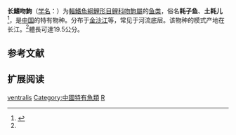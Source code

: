{{Speciesbox
| name = 长鰭吻鮈
| status = NE
| status_system = IUCN3.1
| image = 
| genus = Rhinogobio
| species = ventralis
| authority = Sauvage et Dabry, 1874<ref name='id6158'>{{cite web| url =http://www.bioinfo.cn/db05/BjdwSpecies.php?action=view&id=6158| title =长鰭吻鮈| work =中国动物物种编目数据库| publisher =中国科学院微生物研究所| author =中国科学院动物研究所| accessdate =2009-04-11| deadurl =yes| archiveurl =https://web.archive.org/web/20160305003721/http://www.bioinfo.cn/db05/BjdwSpecies.php?action=view&id=6158| archivedate =2016-03-05}}</ref>
| synonyms = *''Gobio longipinnis''<br /><small>Nichols, 1925</small>
*''Gobio longipinnis longipinnis''<br /><small>Nichols, 1925</small>
*''Gobio longipinnis roulei''<br /><small>Tchang, 1930</small>
*''Megagobio roulei''<br /><small>Tchang, 1930</small>
}}

'''长鰭吻鮈'''（[[学名|学名]]：{{lang|la|''Rhinogobio ventralis''}}）为[[輻鰭魚綱|輻鰭魚綱]][[鯉形目|鯉形目]][[鲤科|鲤科]][[吻鮈屬|吻鮈屬]]的[[鱼类|鱼类]]，俗名'''耗子鱼'''、'''土耗儿'''<ref>{{cite web|url=http://base.sp2000.cn/colchina_e15/show_species_details.php?name_code=1e0f21ce-60c7-491e-b568-e158fee9697a|website=Catalogue of Life China 2015 Annual Checklist|accessdate=2016-05-12|deadurl=yes|archiveurl=https://web.archive.org/web/20160610182335/http://base.sp2000.cn/colchina_e15/show_species_details.php?name_code=1e0f21ce-60c7-491e-b568-e158fee9697a|archivedate=2016-06-10}}</ref>，是[[中国|中国]]的特有物种。分布于[[金沙江|金沙江]]等，常见于河流底层。该物种的模式产地在长江。<ref name='id6158'/>體長可達19.5公分。

== 参考文献 ==
{{reflist}}

== 扩展阅读 ==
{{refbegin}}
{{wikispecies-inline|Rhinogobio ventralis|长鰭吻鮈}}
{{refend}}
{{Taxonbar|from=Q3758462}}

[[Category:吻鮈屬|ventralis]]
[[Category:中國特有魚類|Category:中國特有魚類]]
[[Category:1874年描述的魚類|R]]


{{Cypriniformes-stub}}